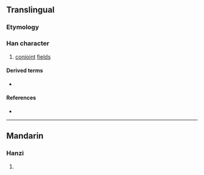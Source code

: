 {{character info/new}}
==Translingual==

===Etymology===
{{Han compound|田|田|t1=field|ls=ic}}

===Han character===
{{Han char|rn=102|rad=田|as=05|sn=10|four=|canj=WW|ids=⿱田田}}

# [[conjoint]] [[field]]s

====Derived terms====
* {{l|mul|畺}}

====References====
* {{Han ref|kx=0760.380|dkj=21802|hdz=42536.030|uh=7555|ud=30037}}

----

==Mandarin==

===Hanzi===
{{cmn-hanzi|pin=[[jiāng]] ([[jiang1]])|wg=chiang<sup>1</sup>}}

# {{defn|lang=cmn|sort=田05}}